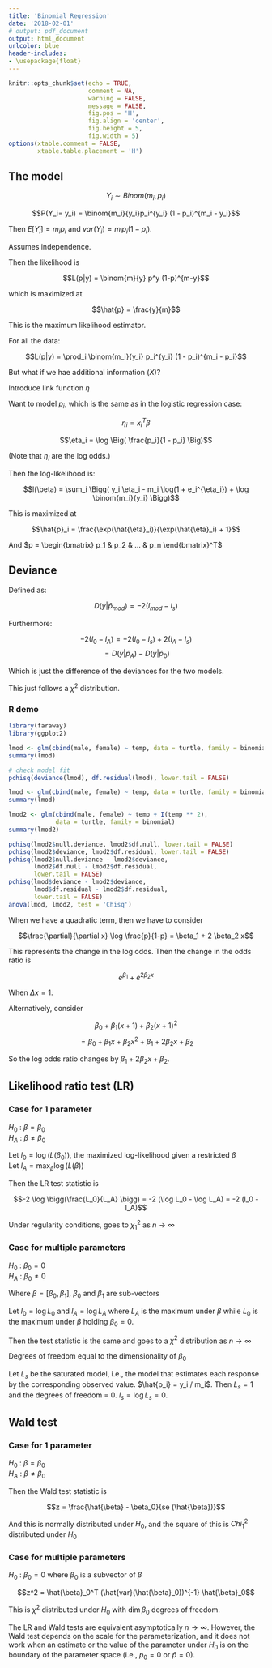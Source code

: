 ```yaml
---
title: 'Binomial Regression'
date: '2018-02-01'
# output: pdf_document
output: html_document
urlcolor: blue
header-includes:
- \usepackage{float}
---
```


```r
knitr::opts_chunk$set(echo = TRUE, 
                      comment = NA, 
                      warning = FALSE, 
                      message = FALSE, 
                      fig.pos = 'H', 
                      fig.align = 'center', 
                      fig.height = 5, 
                      fig.width = 5)
options(xtable.comment = FALSE, 
        xtable.table.placement = 'H')
```

## The model

$$Y_i \sim Binom(m_i, p_i)$$

$$P(Y_i= y_i) = \binom{m_i}{y_i}p_i^{y_i} (1 - p_i)^{m_i - y_i}$$

Then $E[Y_i] = m_i p_i$ and $var(Y_i) = m_i p_i (1 - p_i)$.

Assumes independence.

Then the likelihood is

$$L(p|y) = \binom{m}{y} p^y (1-p)^{m-y}$$

which is maximized at

$$\hat{p} = \frac{y}{m}$$

This is the maximum likelihood estimator.

For all the data:

$$L(p|y) = \prod_i \binom{m_i}{y_i} p_i^{y_i} (1 - p_i)^{m_i - p_i}$$

But what if we hae additional information ($X$)?

Introduce link function $\eta$

Want to model $p_i$, which is the same as in the logistic regression case:

$$\eta_i = x_i^T \beta$$

$$\eta_i = \log \Big( \frac{p_i}{1 - p_i} \Big)$$

(Note that $\eta_i$ are the log odds.)

Then the log-likelihood is:

$$l(\beta) = \sum_i \Bigg( 
  y_i \eta_i - m_i \log(1 + e_i^{\eta_i}) + \log \binom{m_i}{y_i}
\Bigg)$$

This is maximized at 

$$\hat{p}_i = \frac{\exp(\hat{\eta}_i)}{\exp(\hat{\eta}_i) + 1}$$

And $p = \begin{bmatrix} p_1 & p_2 & ... & p_n \end{bmatrix}^T$

## Deviance

Defined as: 

$$D(y|\hat{p}_{mod}) = -2 (l_{mod} - l_s)$$

Furthermore: 

$$-2(l_0 - l_A) = -2(l_0 - l_s) + 2(l_A - l_s)$$
$$= D(y|\hat{p}_A) - D(y|\hat{p}_0)$$

Which is just the difference of the deviances for the two models.

This just follows a $\chi^2$ distribution.

### R demo

```r
library(faraway)
library(ggplot2)

lmod <- glm(cbind(male, female) ~ temp, data = turtle, family = binomial)
summary(lmod)

# check model fit
pchisq(deviance(lmod), df.residual(lmod), lower.tail = FALSE)
```

```r
lmod <- glm(cbind(male, female) ~ temp, data = turtle, family = binomial)
summary(lmod)

lmod2 <- glm(cbind(male, female) ~ temp + I(temp ** 2), 
             data = turtle, family = binomial)
summary(lmod2)

pchisq(lmod2$null.deviance, lmod2$df.null, lower.tail = FALSE)
pchisq(lmod2$deviance, lmod2$df.residual, lower.tail = FALSE)
pchisq(lmod2$null.deviance - lmod2$deviance, 
       lmod2$df.null - lmod2$df.residual, 
       lower.tail = FALSE)
pchisq(lmod$deviance - lmod2$deviance, 
       lmod$df.residual - lmod2$df.residual, 
       lower.tail = FALSE)
anova(lmod, lmod2, test = 'Chisq')
```

When we have a quadratic term, then we have to consider

$$\frac{\partial}{\partial x} \log \frac{p}{1-p} = \beta_1 + 2 \beta_2 x$$

This represents the change in the log odds. Then the change in the odds ratio is

$$e^{\beta_1} + e^{2 \beta_2 x}$$ 

When $\Delta x = 1$.

Alternatively, consider 

$$\beta_0 + \beta_1 (x+1) + \beta_2 (x+1)^2$$
$$= \beta_0 + \beta_1 x + \beta_2 x^2 + \beta_1 + 2 \beta_2 x + \beta_2$$

So the log odds ratio changes by $\beta_1 + 2 \beta_2 x + \beta_2$.

## Likelihood ratio test (LR)

### Case for 1 parameter

$H_0$ : $\beta = \beta_0$  
$H_A$ : $\beta \neq \beta_0$

Let $l_0 = \log(L(\beta_0))$, the maximized log-likelihood given a restricted 
$\beta$  
Let $l_A = \max_{\beta} \log(L(\beta))$

Then the LR test statistic is

$$-2 \log \bigg(\frac{L_0}{L_A} \bigg) = -2 (\log L_0 - \log L_A)
= -2 (l_0 - l_A)$$

Under regularity conditions, goes to $\chi^2_1$ as $n \rightarrow \infty$

### Case for multiple parameters

$H_0$ : $\beta_0 = 0$  
$H_A$ : $\beta_0 \neq 0$

Where $\beta = [\beta_0, \beta_1]$, $\beta_0$ and $\beta_1$ are sub-vectors

Let $l_0 = \log L_0$ and $l_A = \log L_A$ where $L_A$ is the maximum under 
$\beta$ while $L_0$ is the maximum under $\beta$ holding $\beta_0 = 0$. 

Then the test statistic is the same and goes to a $\chi^2$ distribution as 
$n \rightarrow \infty$

Degrees of freedom equal to the dimensionality of $\beta_0$

Let $L_s$ be the saturated model, i.e., the model that estimates each response 
by the corresponding observed value. $\hat{p_i} = y_i / m_i$. Then $L_s = 1$ and 
the degrees of freedom = 0. $l_s = \log L_s = 0$.

## Wald test

### Case for 1 parameter

$H_0$ : $\beta = \beta_0$  
$H_A$ : $\beta \neq \beta_0$

Then the Wald test statistic is

$$z = \frac{\hat{\beta} - \beta_0}{se (\hat{\beta})}$$

And this is normally distributed under $H_0$, and the square of this is 
$Chi^2_1$ distributed under $H_0$

### Case for multiple parameters

$H_0$ : $\beta_0 = 0$ where $\beta_0$ is a subvector of $\beta$

$$z^2 = \hat{\beta}_0^T (\hat{var}(\hat{\beta}_0))^{-1} \hat{\beta}_0$$

This is $\chi^2$ distributed under $H_0$ with $\dim \beta_0$ degrees of freedom.

The LR and Wald tests are equivalent asymptotically $n \rightarrow \infty$. 
However, the Wald test depends on the scale for the parameterization, and it 
does not work when an estimate or the value of the parameter under $H_0$ is on 
the boundary of the parameter space (i.e., $p_0 = 0$ or $\hat{p} = 0$).